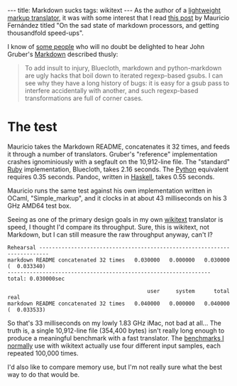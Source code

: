 ---
title: Markdown sucks
tags: wikitext
---
As the author of a [http://wikitext.rubyforge.org/ lightweight markup translator], it was with some interest that I read [http://eigenclass.org/R2/writings/fast-extensible-simplified-markdown-in-ocaml this post] by Mauricio Fernández titled "On the sad state of markdown processors, and getting thousandfold speed-ups".

I know of [http://fukamachi.org/ some people] who will no doubt be delighted to hear John Gruber's [http://daringfireball.net/projects/markdown/ Markdown] described thusly:

<blockquote>To add insult to injury, Bluecloth, markdown and python-markdown are ugly hacks that boil down to iterated regexp-based gsubs. I can see why they have a long history of bugs: it is easy for a gsub pass to interfere accidentally with another, and such regexp-based transformations are full of corner cases.</blockquote>

= The test =

Mauricio takes the Markdown README, concatenates it 32 times, and feeds it through a number of translators. Gruber's "reference" implementation crashes ignominiously with a segfault on the 10,912-line file. The "standard" [[Ruby]] implementation, Bluecloth, takes 2.16 seconds. The [[Python]] equivalent requires 0.35 seconds. Pandoc, written in [[Haskell]], takes 0.55 seconds.

Mauricio runs the same test against his own implementation written in OCaml, "Simple_markup", and it clocks in at about 43 milliseconds on his 3 GHz AMD64 test box.

Seeing as one of the primary design goals in my own [[wikitext]] translator is speed, I thought I'd compare its throughput. Sure, this is wikitext, not Markdown, but I can still measure the raw throughput anyway, can't I?

<pre>Rehearsal -------------------------------------------------------------------------
markdown README concatenated 32 times   0.030000   0.000000   0.030000 (  0.033340)
---------------------------------------------------------------- total: 0.030000sec

                                            user     system      total        real
markdown README concatenated 32 times   0.040000   0.000000   0.040000 (  0.033533)</pre>

So that's 33 milliseconds on my lowly 1.83 GHz iMac, not bad at all... The truth is, a single 10,912-line file (354,400 bytes) isn't really long enough to produce a meaningful benchmark with a fast translator. The [http://git.wincent.com/wikitext.git?a=tree;f=benchmarks;h=cb26bbf2c3b48dbde3b5e618d5df902e0fa42385;hb=112a5772ff64ec95a0d606726972be7d7a93831b benchmarks I normally] use with wikitext actually use four different input samples, each repeated 100,000 times.

I'd also like to compare memory use, but I'm not really sure what the best way to do that would be.
